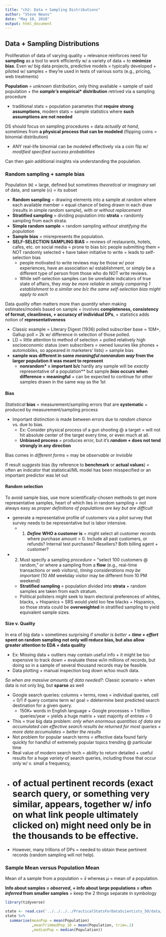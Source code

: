 ```yaml
---
title: "ch2: Data + Sampling Distributions"
author: "Steve Newns"
date: "May 10, 2018"
output: html_document
---
```


## Data + Sampling Distributions 

Proliferation of data of varying quality + relevance reinforces need for **sampling** as a tool to work efficiently w/ a variety of data + to **minimize bias**. Even w/ big data projects, predictive models = typically developed + piloted w/ samples + they're used in tests of various sorts (e.g., pricing, web treatments)

**Population** = *unknown* distribution, only thing available = sample of said population + the ***sample's *empirical* distribution** retrived via a sampling procedure

* traditional stats = population parametes that **require strong assumptions**, modern stats = sample statistics where **such assumptions are not needed**

DS should focus on sampling procedures + data *actually at hand*, sometimes from **a physical process that can be modeled** (flipping coins = binomial distribution)

* ANY real-life binomial can be modeled effectively via a coin flip w/ *modified specified success probabilities*

Can then gain additional insights via understanding the population.

### Random sampling + sample bias

Population (`N`) = large, defined but sometimes *theoretical or imaginary* set of data, and sample (`n`) = its subset

* **Random sampling** = drawing elements into a sample at random where each available member = equal chance of being drawn in each draw (results in simple random sample), *with or without replacement*
* **Stratified sampling** = dividing population into **strata** + randomly sampling from each strata.
* **Simple random sample** = random sampling *without stratifying the population*
* **Sample bias** = misrepresents the population.
* **SELF-SELECTION SAMPLING BIAS** = reviews of restaurants, hotels, cafes, etc. on social media = prone to bias b/c people submitting them = NOT randomly selected + have taken initiative to write = leads to self-selection bias
  * people motivated to write reviews may be those w/ poor experiences, have an association w/ establishment, or simply be a different type of person from those who do NOT write reviews. 
  * While self-selection samples can be unreliable indicators of true state of affairs, they *may be more reliable in simply comparing 1 establishment to a similar one b/c the same self-selection bias might apply to each*

Data *quality* often matters more than *quantity* when making estimates/models based on sample = involves **completeness, consistency of format, cleanliness, + accuracy of individual DPs**, + statistics adds notion of **representativeness**

* Classic example = Literary Digest (1936) polled subscriber base = 10M+, Gallup poll = 2k w/ difference in selection of those polled.
* LD = little attention to method of selection = polled relatively high socioeconomic status (own subscribers = owned luxuries like
phones + automobiles, so appeared in marketers’ lists) = sample bias
* **sample was different in some *meaningful nonrandom way* from the larger population it was meant to represent**
  * **nonrandom* =  important b/c **hardly any sample will be *exactly* representative of a population** but sample ***bias* occurs when difference = meaningful** + can be expected to continue for other samples drawn in the same way as the 1st

#### Bias

*Statistical* **bias** = measurement/sampling errors that are **systematic** + produced by measurement/sampling process

* Important distinction is made between errors due to *random chance* vs. due to bias.
  * Ex: Consider physical process of a gun shooting @ a target = will not hit absolute center of the target every time, or even much at all. 
  * **Unbiased process** = produces error, but it's ***random* + does not tend strongly in any direction**
  
Bias comes in *different forms* = may be *observable or invisible*

If result *suggests* bias (by reference to **benchmark** or **actual values**) = often an indicator that statistical/ML model has been misspecified or an important predictor was let out

#### Random selection

To avoid sample bias, use more scientifically-chosen methods to get more representative samples, heart of which lies in random sampling = not always easy as *proper definitions of populations are key but are difficult*

* generate a representative profile of customers via a pilot survey that survey needs to be representative but is labor intensive.
  * 1) ***Define* WHO a customer is** = might select all customer records where purchase amount > 0. Include all past customers, or refunds? Internal test purchases? Resellers? Both billing agent + customer?
* 2) Must specify a sampling *procedure* = “select 100 customers @ random,” or where a sampling from a **flow** (e.g., real-time transactions or web visitors), *timing considerations may be important* (10 AM weekday visitor may be different from 10 PM weekend)
  * **Stratified sampling** = population divided into **strata** + random samples are taken from each stratum. 
  * Political pollsters might seek to learn electoral preferences of whites, blacks, + Hispanics = SRS would yield too few blacks +  Hispanics, so those strata could be **overweighted** in stratified sampling to yield equivalent sample sizes.

#### Size v. Quality

In era of big data = sometimes surprising if *smaller is better* + ***time + effort* spent on random sampling not only will reduce bias, but also allow greater attention to EDA + data quality** 

* Ex: Missing data + outliers may contain useful info + it might be too expensive to track down + evaluate these w/in millions of records, but doing so in a sample of several thousand records may be feasible. 
* Data plotting + manual inspection bog down w/too much data.

*So when are massive amounts of data needed?*: Classic scenario = when data is not only big, but **sparse** as well

* Google search queries: columns = terms, rows = individual queries, cell = 0/1 if query contains term w/ goal = ddetermine best
predicted search destination for a given query. 
  * 150K+ words in English language + Google processes > 1 trillion queries/year = yields a huge matrix + vast majority of entries = 0
* This = true big data problem: *only when enormous quantities of data are accumulated can effective search results be returned for most queries + more data accumulates = better the results* 
* Not problem for popular search terms = effective data found fairly quickly for handful of extremely popular topics trending @ particular time
* Real value of modern search tech = ability to return detailed + useful results for a huge *variety* of search queries, including those that occur only w/ v. small a frequency,
* # of actual pertinent records (exact search query, or something very similar, appears, together w/ info on what link people ultimately clicked on) might need only be in the thousands to be effective. 
* However, many trillions of DPs = needed to obtain these pertinent records (random sampling will not help).

### Sample Mean versus Population Mean

Mean of a sample from a population = $\bar{x}$ whereas ${\mu}$ = mean of a population.

**Info about samples = *observed*, + info about large populations = often *inferred* from smaller samples** = keep the 2 things separate in symbology

```r
library(tidyverse)

state <- read.csv('../../../../PracticalStatsForDataScientists_50/data/state.csv')
state %>%
  summarise(meanPop = mean(Population)
            ,meanTrimmedPop_10 = mean(Population, trim=.1)
            ,medianPop = median(Population))
```

